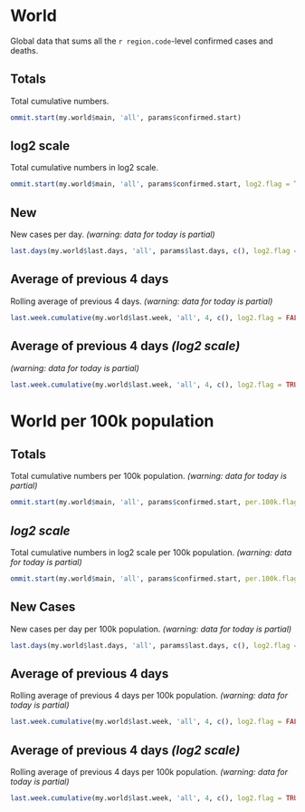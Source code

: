 # World  {.tabset .tabset-fade .tabset-pills}

Global data that sums all the `r region.code`-level confirmed cases and deaths.

## Totals

Total cumulative numbers.

```r
ommit.start(my.world$main, 'all', params$confirmed.start)
```

## log2 scale

Total cumulative numbers in log2 scale.

```r
ommit.start(my.world$main, 'all', params$confirmed.start, log2.flag = TRUE)
```

## New

New cases per day. *(warning: data for today is partial)*

```r
last.days(my.world$last.days, 'all', params$last.days, c(), log2.flag = FALSE, per.100k.flag = FALSE, new.flag = TRUE)
```

## Average of previous 4 days

Rolling average of previous 4 days. *(warning: data for today is partial)*

```r
last.week.cumulative(my.world$last.week, 'all', 4, c(), log2.flag = FALSE, per.100k.flag = FALSE)
```

## Average of previous 4 days *(log2 scale)*

*(warning: data for today is partial)*

```r
last.week.cumulative(my.world$last.week, 'all', 4, c(), log2.flag = TRUE, per.100k.flag = FALSE)
```


# World per 100k population  {.tabset .tabset-fade .tabset-pills}

## Totals

Total cumulative numbers per 100k population. *(warning: data for today is partial)*

```r
ommit.start(my.world$main, 'all', params$confirmed.start, per.100k.flag = TRUE)
```

## *log2 scale*

Total cumulative numbers in log2 scale per 100k population. *(warning: data for today is partial)*

```r
ommit.start(my.world$main, 'all', params$confirmed.start, per.100k.flag = TRUE, log2.flag = TRUE, digits = 2)
```

## New Cases

New cases per day per 100k population. *(warning: data for today is partial)*

```r
last.days(my.world$last.days, 'all', params$last.days, c(), log2.flag = FALSE, per.100k.flag = TRUE, new.flag = TRUE, digits = 4)
```

## Average of previous 4 days

Rolling average of previous 4 days per 100k population. *(warning: data for today is partial)*

```r
last.week.cumulative(my.world$last.week, 'all', 4, c(), log2.flag = FALSE, per.100k.flag = TRUE)
```

## Average of previous 4 days *(log2 scale)*

Rolling average of previous 4 days per 100k population. *(warning: data for today is partial)*

```r
last.week.cumulative(my.world$last.week, 'all', 4, c(), log2.flag = TRUE, per.100k.flag = TRUE)
```

